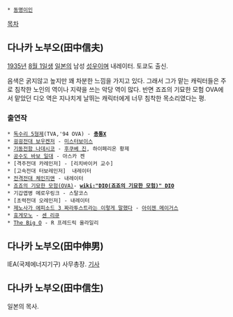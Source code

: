  * [[동명이인]]

[[목차]]

== 다나카 노부오(田中信夫)  ==
[[1935년]] [[8월 1일]]생 [[일본]]의 남성 [[성우]]이며 내레이터. 토쿄도 출신. 

음색은 굵지않고 높지만 꽤 차분한 느낌을 가지고 있다. 그래서 그가 맡는 캐릭터들은 주로 침착한 노인의 역이나 지략을 쓰는 악당 역이 많다. 반면 죠죠의 기묘한 모험 OVA에서 맡았던 디오 역은 지나치게 날뛰는 캐릭터에게 너무 침착한 목소리였다는 평.

=== 출연작 ===
 * [[독수리 5형제]](TVA,'94 OVA) - '''[[총통X]]'''
 * [[굉굉전대 보우켄저]] - [[미스터보이스]]
 * [[기동전함 나데시코]] - [[후쿠베 진]], 하이페리온 황제
 * [[공수도 바보 일대]] - 아스카 켄
 * [격주전대 카레인저] - [리치바이커 교수]
 * [고속전대 터보레인저]  내레이터
 * [[전격전대 체인지맨]] - 내레이터
 * [[죠죠의 기묘한 모험(OVA)]]- '''[[wiki:"DIO(죠죠의 기묘한 모험)" DIO]]'''
 * 기갑엽병 메로우링크 - 스탈코스
 * [초력전대 오레인저] - 내레이터
 * [[제노사가 에피소드 3 짜라투스트라는 이렇게 말했다]] - [[아이젠 메이거스]]
 * [[효게모노]] - [[센 리큐]]
 * [[The Big  O]] - R 프레드릭 올라일리
 
== 다나카 노부오(田中伸男) ==
IEA(국제에너지기구) 사무총장. [http://economy.hankooki.com/lpage/economy/201007/e2010071814322970070.htm 기사]

== 다나카 노부오(田中信生) ==
일본의 목사.
